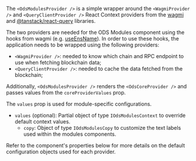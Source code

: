 
<Meta title="Modules/Components/OdsModulesProvider" />

<Title>OdsModulesProvider</Title>

The `<OdsModulesProvider />` is a simple wrapper around the `<WagmiProvider />` and `<QueryClientProvider />` React
Context providers from the [wagmi](https://wagmi.sh/) and [@tanstack/react-query](https://tanstack.com/query) libraries.

The two providers are needed for the ODS Modules component using the hooks from wagmi (e.g.
[useEnsName](https://wagmi.sh/react/api/hooks/useEnsName)). In order to use these hooks, the application needs to be
wrapped using the following providers:

-   `<WagmiProvider />`: needed to know which chain and RPC endpoint to use when fetching blockchain data;
-   `<QueryClientProvider />`: needed to cache the data fetched from the blockchain;

Additionally, `<OdsModulesProvider />` renders the `<OdsCoreProvider />` and passes values from the `coreProviderValues`
prop.

The `values` prop is used for module-specific configurations.

-   `values` (optional): Partial object of type `IOdsModulesContext` to override default context values.
    -   `copy`: Object of type `IOdsModulesCopy` to customize the text labels used within the modules components.

Refer to the component's properties below for more details on the default configuration objects used for each provider.

<ArgTypes of={OdsModulesProvider} />
